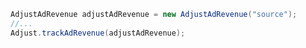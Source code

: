 ```c#
AdjustAdRevenue adjustAdRevenue = new AdjustAdRevenue("source");
//...
Adjust.trackAdRevenue(adjustAdRevenue);
```
